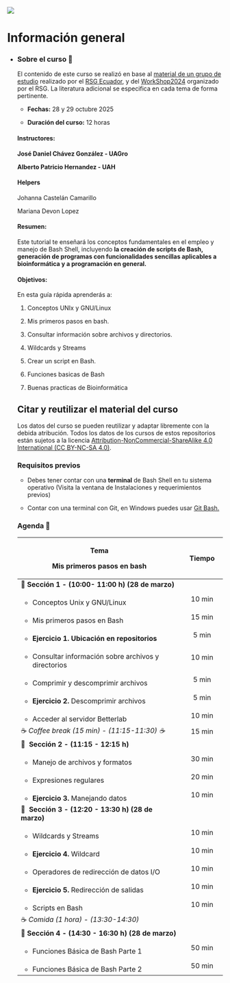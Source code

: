 ::: {layout-ncol="2"}
![](images/cropped-LogoRSG-MX.jpg)
:::

# Información general {.unnumbered}

-   ::: {.panel-tabset group="globalInfo"}
    ### Sobre el curso 📌

    El contenido de este curso se realizó en base al [material de un grupo de estudio](https://github.com/RSG-Ecuador/Grupo-De-Estudio-Linux-Bash) realizado por el [RSG Ecuador](https://rsg-ecuador.github.io/unix.bioinfo.rsgecuador/README.html), y del [WorkShop2024](https://iscb-rsg-mexico.github.io/Workshop_Bash2024/) organizado por el RSG. La literatura adicional se especifica en cada tema de forma pertinente.

    -   **Fechas:** 28 y 29 octubre 2025

    -   **Duración del curso:** 12 horas

    #### **Instructores:**

    **José Daniel Chávez González - UAGro**

    **Alberto Patricio Hernandez - UAH**

    #### Helpers

    Johanna Castelán Camarillo

    Mariana Devon Lopez

    #### **Resumen:**

    Este tutorial te enseñará los conceptos fundamentales en el empleo y manejo de Bash Shell, incluyendo **la creación de scripts de Bash, generación de programas con funcionalidades sencillas aplicables a bioinformática y a programación en general.**

    #### **Objetivos:**

    En esta guía rápida aprenderás a:

    1.  Conceptos UNIx y GNU/Linux

    2.  Mis primeros pasos en bash.

    3.  Consultar información sobre archivos y directorios.

    4.  Wildcards y Streams

    5.  Crear un script en Bash.

    6.  Funciones basicas de Bash

    7.  Buenas practicas de Bioinformática

    ## Citar y reutilizar el material del curso

    Los datos del curso se pueden reutilizar y adaptar libremente con la debida atribución. Todos los datos de los cursos de estos repositorios están sujetos a la licencia [Attribution-NonCommercial-ShareAlike 4.0 International (CC BY-NC-SA 4.0)](https://creativecommons.org/licenses/by-nc-sa/4.0/).

    ### Requisitos previos

    -   Debes tener contar con una **terminal** de Bash Shell en tu sistema operativo (Visita la ventana de Instalaciones y requerimientos previos)

    -   Contar con una terminal con Git, en Windows puedes usar [Git Bash.](https://miguel-mx.github.io/2024-01-24-ccm-unam-swc/)

    ### Agenda 📆 {#agenda}

    +--------------------------------------------------------+--------------+
    | Tema                                                   | Tiempo       |
    |                                                        |              |
    | **Mis primeros pasos en bash**                         |              |
    +========================================================+:============:+
    | 🔷 **Sección** **1 - (10:00- 11:00 h) (28 de marzo)**  |              |
    +--------------------------------------------------------+--------------+
    | -   Conceptos Unix y GNU/Linux                         | 10 min       |
    +--------------------------------------------------------+--------------+
    | -   Mis primeros pasos en Bash                         | 15 min       |
    +--------------------------------------------------------+--------------+
    | -   **Ejercicio 1. Ubicación en repositorios**         | 5 min        |
    +--------------------------------------------------------+--------------+
    | -   Consultar información sobre archivos y directorios | 10 min       |
    +--------------------------------------------------------+--------------+
    | -   Comprimir y descomprimir archivos                  | 5 min        |
    +--------------------------------------------------------+--------------+
    | -   **Ejercicio 2.** Descomprimir archivos             | 5 min        |
    +--------------------------------------------------------+--------------+
    | -   Acceder al servidor Betterlab                      | 10 min       |
    +--------------------------------------------------------+--------------+
    | ☕ *Coffee break (15 min) - (11:15-11:30) ☕*          | 15 min       |
    +--------------------------------------------------------+--------------+
    | 🔷  **Sección** **2 - (11:15 - 12:15 h)**              |              |
    +--------------------------------------------------------+--------------+
    | -   Manejo de archivos y formatos                      | 30 min       |
    +--------------------------------------------------------+--------------+
    | -   Expresiones regulares                              | 20 min       |
    +--------------------------------------------------------+--------------+
    | -   **Ejercicio 3.** Manejando datos                   | 10 min       |
    +--------------------------------------------------------+--------------+
    | 🔷  **Sección 3 - (12:20 - 13:30 h) (28 de marzo)**    |              |
    +--------------------------------------------------------+--------------+
    | -   Wildcards y Streams                                | 10 min       |
    +--------------------------------------------------------+--------------+
    | -   **Ejercicio 4.** Wildcard                          | 10 min       |
    +--------------------------------------------------------+--------------+
    | -   Operadores de redirección de datos I/O             | 10 min       |
    +--------------------------------------------------------+--------------+
    | -   **Ejercicio 5.** Redirección de salidas            | 10 min       |
    +--------------------------------------------------------+--------------+
    | -   Scripts en Bash                                    | 10 min       |
    +--------------------------------------------------------+--------------+
    | ☕ *Comida (1 hora) - (13:30-14:30)*                   |              |
    +--------------------------------------------------------+--------------+
    | 🔷 **Sección 4 - (14:30 - 16:30 h) (28 de marzo)**     |              |
    +--------------------------------------------------------+--------------+
    | -   Funciones Básica de Bash Parte 1                   | 50 min       |
    +--------------------------------------------------------+--------------+
    | -   Funciones Básica de Bash Parte 2                   | 50 min       |
    +--------------------------------------------------------+--------------+
    :::
